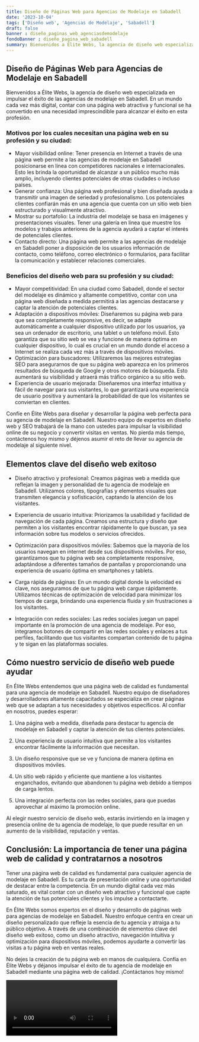 ```yaml
---
title: Diseño de Páginas Web para Agencias de Modelaje en Sabadell
date: '2023-10-04'
tags: ['Diseño web', 'Agencias de Modelaje', 'Sabadell']
draft: false
banner : diseño_paginas_web_agenciasdemodelaje
fondoBanner : diseño_pagina_web_sabadell
summary: Bienvenidos a Élite Webs, la agencia de diseño web especializada en impulsar el éxito de las agencias de modelaje en Sabadell. En un mundo cada vez más digital, contar con una página web atractiva y funcional se ha convertido en una necesidad imprescindible para alcanzar el éxito en esta profesión.
---
```


## Diseño de Páginas Web para Agencias de Modelaje en Sabadell

Bienvenidos a Élite Webs, la agencia de diseño web especializada en impulsar el éxito de las agencias de modelaje en Sabadell. En un mundo cada vez más digital, contar con una página web atractiva y funcional se ha convertido en una necesidad imprescindible para alcanzar el éxito en esta profesión.

### Motivos por los cuales necesitan una página web en su profesión y su ciudad:

- Mayor visibilidad online: Tener presencia en Internet a través de una página web permite a las agencias de modelaje en Sabadell posicionarse en línea con competidores nacionales e internacionales. Esto les brinda la oportunidad de alcanzar a un público mucho más amplio, incluyendo clientes potenciales de otras ciudades o incluso países.
- Generar confianza: Una página web profesional y bien diseñada ayuda a transmitir una imagen de seriedad y profesionalismo. Los potenciales clientes confiarán más en una agencia que cuenta con un sitio web bien estructurado y visualmente atractivo.
- Mostrar su portafolio: La industria del modelaje se basa en imágenes y presentaciones visuales. Tener una galería en línea que muestre los modelos y trabajos anteriores de la agencia ayudará a captar el interés de potenciales clientes.
- Contacto directo: Una página web permite a las agencias de modelaje en Sabadell poner a disposición de los usuarios información de contacto, como teléfono, correo electrónico o formularios, para facilitar la comunicación y establecer relaciones comerciales.

### Beneficios del diseño web para su profesión y su ciudad:

- Mayor competitividad: En una ciudad como Sabadell, donde el sector del modelaje es dinámico y altamente competitivo, contar con una página web diseñada a medida permitirá a las agencias destacarse y captar la atención de potenciales clientes.
- Adaptación a dispositivos móviles: Diseñaremos su página web para que sea completamente responsive, es decir, se adapte automáticamente a cualquier dispositivo utilizado por los usuarios, ya sea un ordenador de escritorio, una tablet o un teléfono móvil. Esto garantiza que su sitio web se vea y funcione de manera óptima en cualquier dispositivo, lo cual es crucial en un mundo donde el acceso a Internet se realiza cada vez más a través de dispositivos móviles.
- Optimización para buscadores: Utilizaremos las mejores estrategias SEO para asegurarnos de que su página web aparezca en los primeros resultados de búsqueda de Google y otros motores de búsqueda. Esto aumentará su visibilidad y atraerá más tráfico orgánico a su sitio web.
- Experiencia de usuario mejorada: Diseñaremos una interfaz intuitiva y fácil de navegar para sus visitantes, lo que garantizará una experiencia de usuario positiva y aumentará la probabilidad de que los visitantes se conviertan en clientes.

Confíe en Élite Webs para diseñar y desarrollar la página web perfecta para su agencia de modelaje en Sabadell. Nuestro equipo de expertos en diseño web y SEO trabajará de la mano con ustedes para impulsar la visibilidad online de su negocio y convertir visitas en ventas. No pierda más tiempo, contáctenos hoy mismo y déjenos asumir el reto de llevar su agencia de modelaje al siguiente nivel.

<GifSeo />

<Cta />

## Elementos clave del diseño web exitoso

- Diseño atractivo y profesional: Creamos páginas web a medida que reflejan la imagen y personalidad de tu agencia de modelaje en Sabadell. Utilizamos colores, tipografías y elementos visuales que transmiten elegancia y sofisticación, captando la atención de los visitantes.

- Experiencia de usuario intuitiva: Priorizamos la usabilidad y facilidad de navegación de cada página. Creamos una estructura y diseño que permiten a los visitantes encontrar rápidamente lo que buscan, ya sea información sobre tus modelos o servicios ofrecidos.

- Optimización para dispositivos móviles: Sabemos que la mayoría de los usuarios navegan en internet desde sus dispositivos móviles. Por eso, garantizamos que tu página web sea completamente responsive, adaptándose a diferentes tamaños de pantallas y proporcionando una experiencia de usuario óptima en smartphones y tablets.

- Carga rápida de páginas: En un mundo digital donde la velocidad es clave, nos aseguramos de que tu página web cargue rápidamente. Utilizamos técnicas de optimización de velocidad para minimizar los tiempos de carga, brindando una experiencia fluida y sin frustraciones a los visitantes.

- Integración con redes sociales: Las redes sociales juegan un papel importante en la promoción de una agencia de modelaje. Por eso, integramos botones de compartir en las redes sociales y enlaces a tus perfiles, facilitando que tus visitantes compartan contenido de tu página y te sigan en las plataformas sociales.

## Cómo nuestro servicio de diseño web puede ayudar

En Élite Webs entendemos que una página web de calidad es fundamental para una agencia de modelaje en Sabadell. Nuestro equipo de diseñadores y desarrolladores altamente capacitados se especializa en crear páginas web que se adaptan a tus necesidades y objetivos específicos. Al confiar en nosotros, puedes esperar:

1. Una página web a medida, diseñada para destacar tu agencia de modelaje en Sabadell y captar la atención de tus clientes potenciales.

2. Una experiencia de usuario intuitiva que permite a los visitantes encontrar fácilmente la información que necesitan.

3. Un diseño responsive que se ve y funciona de manera óptima en dispositivos móviles.

4. Un sitio web rápido y eficiente que mantiene a los visitantes enganchados, evitando que abandonen tu página web debido a tiempos de carga lentos.

5. Una integración perfecta con las redes sociales, para que puedas aprovechar al máximo la promoción online.

Al elegir nuestro servicio de diseño web, estarás invirtiendo en la imagen y presencia online de tu agencia de modelaje, lo que puede resultar en un aumento de la visibilidad, reputación y ventas.

## Conclusión: La importancia de tener una página web de calidad y contratarnos a nosotros

Tener una página web de calidad es fundamental para cualquier agencia de modelaje en Sabadell. Es tu carta de presentación online y una oportunidad de destacar entre la competencia. En un mundo digital cada vez más saturado, es vital contar con un diseño web atractivo y funcional que capte la atención de tus potenciales clientes y los impulse a contactarte.

En Élite Webs somos expertos en el diseño y desarrollo de páginas web para agencias de modelaje en Sabadell. Nuestro enfoque centra en crear un diseño personalizado que refleje la esencia de tu agencia y atraiga a tu público objetivo. A través de una combinación de elementos clave del diseño web exitoso, como un diseño atractivo, navegación intuitiva y optimización para dispositivos móviles, podemos ayudarte a convertir las visitas a tu página web en ventas reales.

No dejes la creación de tu página web en manos de cualquiera. Confía en Élite Webs y déjanos impulsar el éxito de tu agencia de modelaje en Sabadell mediante una página web de calidad. ¡Contáctanos hoy mismo!

<Video />

<CtaBot job='Agencias de Modelaje' city='Sabadell'/>

<Gmaps query='Sabadell+españa+maps' />
